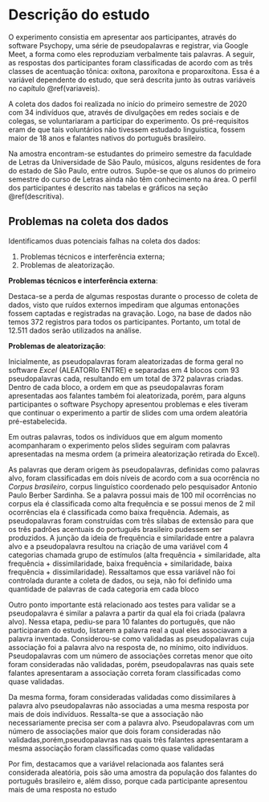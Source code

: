 # Descrição do estudo {#descricao-estudo}

O experimento consistia em apresentar aos participantes, através do software
Psychopy, uma série de pseudopalavras e registrar, via Google Meet, a forma 
como eles reproduziam verbalmente tais palavras. A seguir, as respostas dos
participantes foram classificadas de acordo com as três classes de acentuação
tônica: oxítona, paroxítona e proparoxítona. Essa é a variável dependente do
estudo, que será descrita junto às outras variáveis no capítulo
\@ref(variaveis).

A coleta dos dados foi realizada no início do primeiro semestre de 2020 com 34
indivíduos que, através de divulgações em redes sociais e de colegas, se
voluntariaram a participar do experimento. Os pré-requisitos eram de que tais
voluntários não tivessem estudado linguística, fossem maior de 18 anos e 
falantes nativos do português brasileiro. 

Na amostra encontram-se estudantes do primeiro semestre da faculdade de Letras 
da Universidade de São Paulo, músicos, alguns residentes de fora do estado de 
São Paulo, entre outros. Supõe-se que os alunos do primeiro semestre do curso de
Letras ainda não têm conhecimento na área. O perfil dos participantes é descrito
nas tabelas e gráficos na seção \@ref(descritiva). 

## Problemas na coleta dos dados

Identificamos duas potenciais falhas na coleta dos dados:

1. Problemas técnicos e interferência externa;
1. Problemas de aleatorização.

__Problemas técnicos e interferência externa__: 

Destaca-se a perda de algumas respostas durante o processo de coleta de dados,
visto que ruídos externos impediram que algumas entonações fossem captadas e 
registradas na gravação. Logo, na base de dados não temos 372 registros para 
todos os participantes. Portanto, um total de 12.511 dados serão utilizados na
análise.

__Problemas de aleatorização__:

Inicialmente, as pseudopalavras foram aleatorizadas de forma geral no software
_Excel_ (ALEATORIo ENTRE) e separadas em 4 blocos com 93 pseudopalavras cada,
resultando em um total de 372 palavras criadas. Dentro de cada bloco, a ordem em
que as pseudopalavras foram apresentadas aos falantes também foi aleatorizada,
porém, para alguns participantes o software Psychopy apresentou problemas e eles
tiveram que continuar o experimento a partir de slides com uma ordem aleatória
pré-estabelecida.

Em outras palavras, todos os indivíduos que em algum momento acompanharam o
experimento pelos slides seguiram com palavras apresentadas na mesma ordem (a
primeira aleatorização retirada do Excel). 

As palavras que deram origem às pseudopalavras, definidas como palavras alvo, foram classificadas em dois níveis de acordo com a sua ocorrência no  _Corpus brasileiro_, corpus linguístico coordenado pelo pesquisador Antonio Paulo Berber Sardinha. Se a palavra possui mais de 100 mil ocorrências no corpus ela é classificada como alta frequência e se possui menos de 2 mil ocorrências ela é classificada como baixa frequência. Ademais, as pseudopalavras foram construídas com três sílabas de extensão para que os três padrões acentuais do português brasileiro pudessem ser produzidos. A junção da ideia de frequência e similaridade entre a palavra alvo e a pseudopalavra resultou na criação de uma variável com 4 categorias chamada grupo de estímulos (alta frequência + similaridade, alta frequência + dissimilaridade, baixa frequência + similaridade, baixa frequência + dissimilaridade). Ressaltamos que essa variável não foi controlada durante a coleta de dados, ou seja, não foi definido uma quantidade de palavras de cada categoria em cada bloco

Outro ponto importante está relacionado aos testes para validar se a pseudopalavra é similar a palavra a partir da qual ela foi criada (palavra alvo). Nessa etapa, pediu-se para 10 falantes do português, que não participaram do estudo, listarem a palavra real a qual eles associavam a palavra inventada. Considerou-se como validadas as pseudopalavras cuja associação foi a palavra alvo na resposta de, no mínimo, oito indivíduos. Pseudopalavras com um número de associações corretas menor que oito foram consideradas não validadas, porém, pseudopalavras nas quais sete falantes apresentaram a associação correta foram classificadas como quase validadas.  
  
Da mesma forma, foram consideradas validadas como dissimilares à palavra alvo pseudopalavras não associadas a uma mesma resposta por mais de dois indivíduos. Ressalta-se que a associação não necessariamente precisa ser com a palavra alvo. Pseudopalavras com um número de associações maior que dois foram consideradas não validadas,porém,pseudopalavras nas quais três falantes apresentaram a mesma associação foram classificadas como quase validadas

Por fim, destacamos que a variável relacionada aos falantes será considerada aleatória, pois são uma amostra da população dos falantes do português brasileiro e, além disso, porque cada participante apresentou mais de uma resposta no estudo

